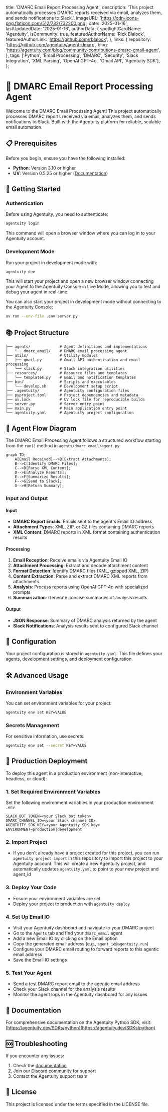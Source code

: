   title: 'DMARC Email Report Processing Agent',
  description: 'This project automatically processes DMARC reports received via email, analyzes them, and sends notifications to Slack.',
  imageURL: 'https://cdn-icons-png.flaticon.com/512/732/732200.png',
  date: '2025-01-16',
  lastUpdatedDate: '2025-01-16',
  authorData: {
    spotlightCardName: 'Agentuity',
    isCommunity: true,
    featuredAuthorName: 'Rick Blalock',
    featuredAuthorLink: 'https://github.com/rblalock',
  },
  links: {
    repository: 'https://github.com/agentuity/agent-dmarc',
    blog: 'https://agentuity.com/blog/community-contributions-dmarc-gmail-agent',
  },
  tags: ['Python', 'Email Processing', 'DMARC', 'Security', 'Slack Integration', 'XML Parsing', 'OpenAI GPT-4o', 'Gmail API', 'Agentuity SDK'],
};

# 📧 DMARC Email Report Processing Agent

Welcome to the DMARC Email Processing Agent! This project automatically processes DMARC reports received via email, analyzes them, and sends notifications to Slack. Built with the Agentuity platform for reliable, scalable email automation.

## 📋 Prerequisites

Before you begin, ensure you have the following installed:

- **Python**: Version 3.10 or higher
- **UV**: Version 0.5.25 or higher ([Documentation](https://docs.astral.sh/uv/))

## 🚀 Getting Started

### Authentication

Before using Agentuity, you need to authenticate:

```bash
agentuity login
```

This command will open a browser window where you can log in to your Agentuity account.

### Development Mode

Run your project in development mode with:

```bash
agentuity dev
```

This will start your project and open a new browser window connecting your Agent to the Agentuity Console in Live Mode, allowing you to test and debug your agent in real-time.

You can also start your project in development mode without connecting to the Agentuity Console:

```bash
uv run --env-file .env server.py
```

## 📚 Project Structure

```
├── agents/             # Agent definitions and implementations
│   └── dmarc_email/    # DMARC email processing agent
├── utils/              # Utility modules
│   ├── gmail.py        # Gmail API authentication and email processing
│   └── slack.py        # Slack integration utilities
├── resources/          # Resource files and templates
│   └── templates.py    # Email and notification templates
├── bin/                # Scripts and executables
│   └── develop.sh      # Development setup script
├── .agentuity/         # Agentuity configuration files
├── pyproject.toml      # Project dependencies and metadata
├── uv.lock             # UV lock file for reproducible builds
├── server.py           # Server entry point
├── main.py             # Main application entry point
└── agentuity.yaml      # Agentuity project configuration
```

## 🔄 Agent Flow Diagram

The DMARC Email Processing Agent follows a structured workflow starting from the `run()` method in `agents/dmarc_email/agent.py`:

```mermaid
graph TD;
    A[Email Received]-->B[Extract Attachments];
    B-->C[Identify DMARC Files];
    C-->D[Parse XML Content];
    D-->E[Analyze Reports];
    E-->F[Summarize Results];
    F-->G[Send to Slack];
    G-->H[Return Summary];
```

### Input and Output

#### Input
- **DMARC Report Emails**: Emails sent to the agent's Email IO address
- **Attachment Types**: XML, ZIP, or GZ files containing DMARC reports
- **XML Content**: DMARC reports in XML format containing authentication results

#### Processing
1. **Email Reception**: Receive emails via Agentuity Email IO
2. **Attachment Processing**: Extract and decode attachment content
3. **Format Detection**: Identify DMARC files (XML, gzipped XML, ZIP)
4. **Content Extraction**: Parse and extract DMARC XML reports from attachments
5. **Analysis**: Process reports using OpenAI GPT-4o with specialized prompts
6. **Summarization**: Generate concise summaries of analysis results

#### Output
- **JSON Response**: Summary of DMARC analysis returned by the agent
- **Slack Notifications**: Analysis results sent to configured Slack channel

## 🔧 Configuration

Your project configuration is stored in `agentuity.yaml`. This file defines your agents, development settings, and deployment configuration.

## 🛠️ Advanced Usage

### Environment Variables

You can set environment variables for your project:

```bash
agentuity env set KEY=VALUE
```

### Secrets Management

For sensitive information, use secrets:

```bash
agentuity env set --secret KEY=VALUE
```

## 🚀 Production Deployment

To deploy this agent in a production environment (non-interactive, headless, or cloud):

### 1. Set Required Environment Variables
Set the following environment variables in your production environment `.env`

```
SLACK_BOT_TOKEN=<your Slack bot token>
DMARC_CHANNEL_ID=<your Slack channel ID>
AGENTUITY_SDK_KEY=<your Agentuity SDK key>
ENVIRONMENT=production|development
```

### 2. Import Project
- If you don't already have a project created for this project, you can run `agentuity project import` in this repository to import this project to your Agentuity account. This will create a new Agentuity project, and automatically updates `agentuity.yaml` to point to your new project and agent_id

### 3. Deploy Your Code
- Ensure your environment variables are set
- Deploy your project to production with `agentuity deploy`

### 4. Set Up Email IO
- Visit your Agentuity dashboard and navigate to your DMARC project
- Go to the `Agents` tab and find your `dmarc_email` agent
- Add a new Email IO by clicking on the Email option
- Copy the generated email address (e.g., `agent_id@agentuity.run`)
- Configure your DMARC email routing to forward reports to this agentic email address
- Save the Email IO settings

### 5. Test Your Agent
- Send a test DMARC report email to the agentic email address
- Check your Slack channel for the analysis results
- Monitor the agent logs in the Agentuity dashboard for any issues

## 📖 Documentation

For comprehensive documentation on the Agentuity Python SDK, visit:
[https://agentuity.dev/SDKs/python](https://agentuity.dev/SDKs/python)

## 🆘 Troubleshooting

If you encounter any issues:

1. Check the [documentation](https://agentuity.dev/SDKs/python)
2. Join our [Discord community](https://discord.com/invite/vtn3hgUfuc) for support
3. Contact the Agentuity support team

## 📝 License

This project is licensed under the terms specified in the LICENSE file.
